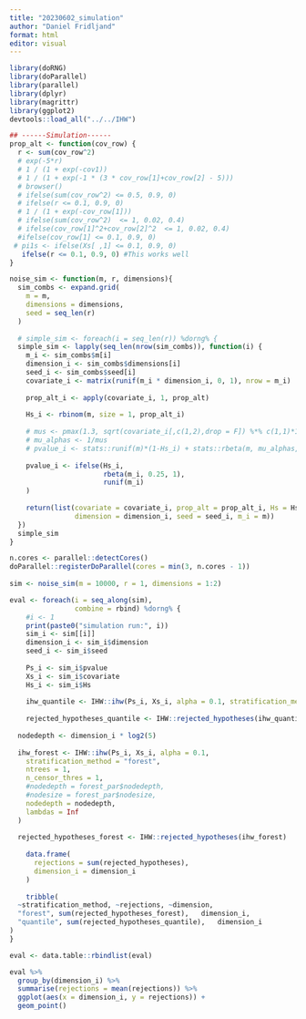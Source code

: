 ```yaml
---
title: "20230602_simulation"
author: "Daniel Fridljand"
format: html
editor: visual
---
```


```r
library(doRNG)
library(doParallel)
library(parallel)
library(dplyr)
library(magrittr)
library(ggplot2)
devtools::load_all("../../IHW")
```

```r


## ------Simulation------
prop_alt <- function(cov_row) {
  r <- sum(cov_row^2)
  # exp(-5*r)
  # 1 / (1 + exp(-cov1))
  # 1 / (1 + exp(-1 * (3 * cov_row[1]+cov_row[2] - 5)))
  # browser()
  # ifelse(sum(cov_row^2) <= 0.5, 0.9, 0)
  # ifelse(r <= 0.1, 0.9, 0)
  # 1 / (1 + exp(-cov_row[1]))
  # ifelse(sum(cov_row^2)  <= 1, 0.02, 0.4)
  # ifelse(cov_row[1]^2+cov_row[2]^2  <= 1, 0.02, 0.4)
  #ifelse(cov_row[1] <= 0.1, 0.9, 0)
 # pi1s <- ifelse(Xs[ ,1] <= 0.1, 0.9, 0)
   ifelse(r <= 0.1, 0.9, 0) #This works well
}

noise_sim <- function(m, r, dimensions){
  sim_combs <- expand.grid(
    m = m,
    dimensions = dimensions,
    seed = seq_len(r)
  )
  
  # simple_sim <- foreach(i = seq_len(r)) %dorng% {
  simple_sim <- lapply(seq_len(nrow(sim_combs)), function(i) {
    m_i <- sim_combs$m[i]
    dimension_i <- sim_combs$dimensions[i]
    seed_i <- sim_combs$seed[i]
    covariate_i <- matrix(runif(m_i * dimension_i, 0, 1), nrow = m_i)
    
    prop_alt_i <- apply(covariate_i, 1, prop_alt)
    
    Hs_i <- rbinom(m, size = 1, prop_alt_i)
    
    # mus <- pmax(1.3, sqrt(covariate_i[,c(1,2),drop = F]) %*% c(1,1)*1.5)
    # mu_alphas <- 1/mus
    # pvalue_i <- stats::runif(m)*(1-Hs_i) + stats::rbeta(m, mu_alphas, 1)*Hs_i
    
    pvalue_i <- ifelse(Hs_i,
                       rbeta(m_i, 0.25, 1),
                       runif(m_i)
    )
    
    return(list(covariate = covariate_i, prop_alt = prop_alt_i, Hs = Hs_i, pvalue = pvalue_i, 
                dimension = dimension_i, seed = seed_i, m_i = m))
  })
  simple_sim
}
```

```r
n.cores <- parallel::detectCores()
doParallel::registerDoParallel(cores = min(3, n.cores - 1))
  
sim <- noise_sim(m = 10000, r = 1, dimensions = 1:2)
```

```r
eval <- foreach(i = seq_along(sim),
                combine = rbind) %dorng% {
    #i <- 1
    print(paste0("simulation run:", i))
    sim_i <- sim[[i]]
    dimension_i <- sim_i$dimension
    seed_i <- sim_i$seed
    
    Ps_i <- sim_i$pvalue
    Xs_i <- sim_i$covariate
    Hs_i <- sim_i$Hs
    
    ihw_quantile <- IHW::ihw(Ps_i, Xs_i, alpha = 0.1, stratification_method = "quantiles", nbins = 5^dimension_i)
  
    rejected_hypotheses_quantile <- IHW::rejected_hypotheses(ihw_quantile)
    
  nodedepth <- dimension_i * log2(5)
  
  ihw_forest <- IHW::ihw(Ps_i, Xs_i, alpha = 0.1,
    stratification_method = "forest",
    ntrees = 1, 
    n_censor_thres = 1, 
    #nodedepth = forest_par$nodedepth,
    #nodesize = forest_par$nodesize, 
    nodedepth = nodedepth,
    lambdas = Inf
  )
    
  rejected_hypotheses_forest <- IHW::rejected_hypotheses(ihw_forest)
  
    data.frame(
      rejections = sum(rejected_hypotheses),
      dimension_i = dimension_i
    )
    
    tribble(
  ~stratification_method, ~rejections, ~dimension,
  "forest", sum(rejected_hypotheses_forest),   dimension_i,
  "quantile", sum(rejected_hypotheses_quantile),   dimension_i
)
}
```

```r
eval <- data.table::rbindlist(eval)
```

```r
eval %>%
  group_by(dimension_i) %>%
  summarise(rejections = mean(rejections)) %>%
  ggplot(aes(x = dimension_i, y = rejections)) +
  geom_point()
```
